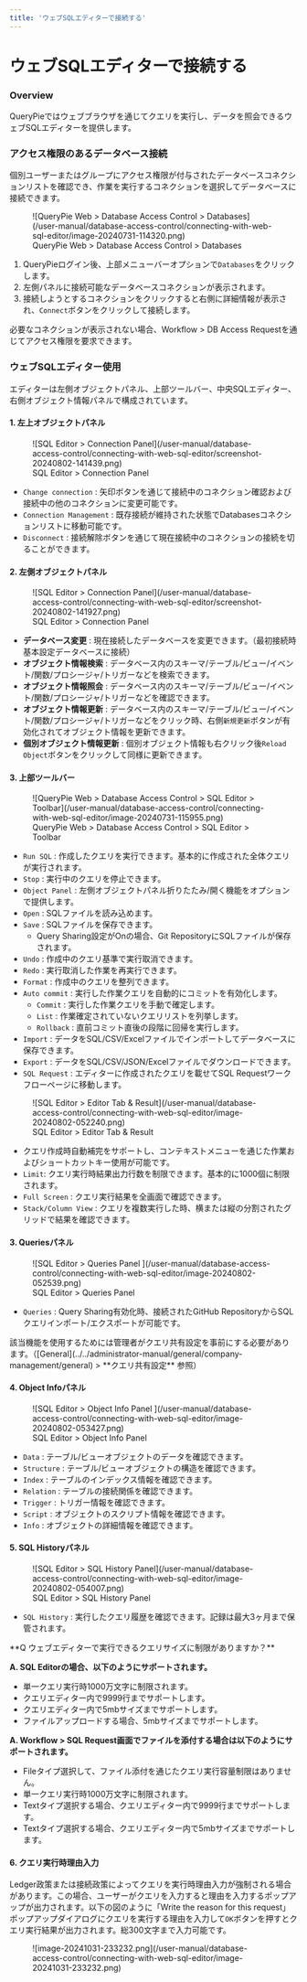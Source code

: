 ```yaml
---
title: 'ウェブSQLエディターで接続する'
---
```



# ウェブSQLエディターで接続する

### Overview

QueryPieではウェブブラウザを通じてクエリを実行し、データを照会できるウェブSQLエディターを提供します。


### アクセス権限のあるデータベース接続

個別ユーザーまたはグループにアクセス権限が付与されたデータベースコネクションリストを確認でき、作業を実行するコネクションを選択してデータベースに接続できます。

<figure data-layout="center" data-align="center">
![QueryPie Web &gt; Database Access Control &gt; Databases](/user-manual/database-access-control/connecting-with-web-sql-editor/image-20240731-114320.png)
<figcaption>
QueryPie Web &gt; Database Access Control &gt; Databases
</figcaption>
</figure>

1. QueryPieログイン後、上部メニューバーオプションで`Databases`をクリックします。
2. 左側パネルに接続可能なデータベースコネクションが表示されます。
3. 接続しようとするコネクションをクリックすると右側に詳細情報が表示され、`Connect`ボタンをクリックして接続します。

必要なコネクションが表示されない場合、Workflow &gt; DB Access Requestを通じてアクセス権限を要求できます。

### ウェブSQLエディター使用

エディターは左側オブジェクトパネル、上部ツールバー、中央SQLエディター、右側オブジェクト情報パネルで構成されています。

#### 1. 左上オブジェクトパネル

<figure data-layout="center" data-align="center">
![SQL Editor &gt; Connection Panel](/user-manual/database-access-control/connecting-with-web-sql-editor/screenshot-20240802-141439.png)
<figcaption>
SQL Editor &gt; Connection Panel
</figcaption>
</figure>

* `Change connection` : 矢印ボタンを通じて接続中のコネクション確認および接続中の他のコネクションに変更可能です。
* `Connection Management` : 既存接続が維持された状態でDatabasesコネクションリストに移動可能です。
* `Disconnect` : 接続解除ボタンを通じて現在接続中のコネクションの接続を切ることができます。

#### 2. 左側オブジェクトパネル

<figure data-layout="center" data-align="center">
![SQL Editor &gt; Connection Panel](/user-manual/database-access-control/connecting-with-web-sql-editor/screenshot-20240802-141927.png)
<figcaption>
SQL Editor &gt; Connection Panel
</figcaption>
</figure>

*  **データベース変更**  : 現在接続したデータベースを変更できます。（最初接続時基本設定データベースに接続）
*  **オブジェクト情報検索**  : データベース内のスキーマ/テーブル/ビュー/イベント/関数/プロシージャ/トリガーなどを検索できます。
*  **オブジェクト情報照会**  : データベース内のスキーマ/テーブル/ビュー/イベント/関数/プロシージャ/トリガーなどを確認できます。
*  **オブジェクト情報更新**  : データベース内のスキーマ/テーブル/ビュー/イベント/関数/プロシージャ/トリガーなどをクリック時、右側`新規更新`ボタンが有効化されてオブジェクト情報を更新できます。
*  **個別オブジェクト情報更新**  : 個別オブジェクト情報も右クリック後`Reload Object`ボタンをクリックして同様に更新できます。

#### 3. 上部ツールバー

<figure data-layout="center" data-align="center">
![QueryPie Web &gt; Database Access Control &gt; SQL Editor &gt; Toolbar](/user-manual/database-access-control/connecting-with-web-sql-editor/image-20240731-115955.png)
<figcaption>
QueryPie Web &gt; Database Access Control &gt; SQL Editor &gt; Toolbar
</figcaption>
</figure>

* `Run SQL` : 作成したクエリを実行できます。基本的に作成された全体クエリが実行されます。
* `Stop` : 実行中のクエリを停止できます。
* `Object Panel` : 左側オブジェクトパネル折りたたみ/開く機能をオプションで提供します。
* `Open` : SQLファイルを読み込めます。
* `Save` : SQLファイルを保存できます。
    * Query Sharing設定がOnの場合、Git RepositoryにSQLファイルが保存されます。
* `Undo` : 作成中のクエリ基準で実行取消できます。
* `Redo` : 実行取消した作業を再実行できます。
* `Format` : 作成中のクエリを整列できます。
* `Auto commit` : 実行した作業クエリを自動的にコミットを有効化します。
    * `Commit` : 実行した作業クエリを手動で確定します。
    * `List` : 作業確定されていないクエリリストを列挙します。
    * `Rollback` : 直前コミット直後の段階に回帰を実行します。
* `Import` : データをSQL/CSV/Excelファイルでインポートしてデータベースに保存できます。
* `Export` : データをSQL/CSV/JSON/Excelファイルでダウンロードできます。
* `SQL Request` : エディターに作成されたクエリを載せてSQL Requestワークフローページに移動します。


<figure data-layout="center" data-align="center">
![SQL Editor &gt; Editor Tab & Result](/user-manual/database-access-control/connecting-with-web-sql-editor/image-20240802-052240.png)
<figcaption>
SQL Editor &gt; Editor Tab & Result
</figcaption>
</figure>

* クエリ作成時自動補完をサポートし、コンテキストメニューを通じた作業およびショートカットキー使用が可能です。
* `Limit`: クエリ実行時結果出力行数を制限できます。基本的に1000個に制限されます。
* `Full Screen` : クエリ実行結果を全画面で確認できます。
* `Stack/Column View` : クエリを複数実行した時、横または縦の分割されたグリッドで結果を確認できます。

#### 3. Queriesパネル

<figure data-layout="center" data-align="center">
![SQL Editor &gt; Queries Panel ](/user-manual/database-access-control/connecting-with-web-sql-editor/image-20240802-052539.png)
<figcaption>
SQL Editor &gt; Queries Panel 
</figcaption>
</figure>

* `Queries` : Query Sharing有効化時、接続されたGitHub RepositoryからSQLクエリインポート/エクスポートが可能です。

<Callout type="info">
該当機能を使用するためには管理者がクエリ共有設定を事前にする必要があります。（[General](../../administrator-manual/general/company-management/general) &gt;  **クエリ共有設定**  参照）
</Callout>

#### 4. Object Infoパネル

<figure data-layout="center" data-align="center">
![SQL Editor &gt; Object Info Panel ](/user-manual/database-access-control/connecting-with-web-sql-editor/image-20240802-053427.png)
<figcaption>
SQL Editor &gt; Object Info Panel 
</figcaption>
</figure>

* `Data` : テーブル/ビューオブジェクトのデータを確認できます。
* `Structure` : テーブル/ビューオブジェクトの構造を確認できます。
* `Index` : テーブルのインデックス情報を確認できます。
* `Relation` : テーブルの接続関係を確認できます。
* `Trigger` : トリガー情報を確認できます。
* `Script` : オブジェクトのスクリプト情報を確認できます。
* `Info` : オブジェクトの詳細情報を確認できます。

#### 5. SQL Historyパネル

<figure data-layout="center" data-align="center">
![SQL Editor &gt; SQL History Panel](/user-manual/database-access-control/connecting-with-web-sql-editor/image-20240802-054007.png)
<figcaption>
SQL Editor &gt; SQL History Panel
</figcaption>
</figure>

* `SQL History` : 実行したクエリ履歴を確認できます。記録は最大3ヶ月まで保管されます。

<Callout type="info">
**Q ウェブエディターで実行できるクエリサイズに制限がありますか？**

**A. SQL Editorの場合、以下のようにサポートされます。**

* 単一クエリ実行時1000万文字に制限されます。
* クエリエディター内で9999行までサポートします。
* クエリエディター内で5mbサイズまでサポートします。
* ファイルアップロードする場合、5mbサイズまでサポートします。

**A. Workflow &gt; SQL Request画面でファイルを添付する場合は以下のようにサポートされます。**

* Fileタイプ選択して、ファイル添付を通じたクエリ実行容量制限はありません。
* 単一クエリ実行時1000万文字に制限されます。
* Textタイプ選択する場合、クエリエディター内で9999行までサポートします。
* Textタイプ選択する場合、クエリエディター内で5mbサイズまでサポートします。
</Callout>

#### 6. クエリ実行時理由入力

Ledger政策または接続政策によってクエリを実行時理由入力が強制される場合があります。この場合、ユーザーがクエリを入力すると理由を入力するポップアップが出力されます。以下の図のように「Write the reason for this request」ポップアップダイアログにクエリを実行する理由を入力して`OK`ボタンを押すとクエリ実行結果が出力されます。総300文字まで入力可能です。

<figure data-layout="center" data-align="center">
![image-20241031-233232.png](/user-manual/database-access-control/connecting-with-web-sql-editor/image-20241031-233232.png)
</figure>




